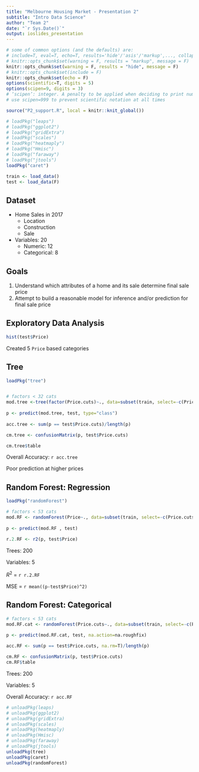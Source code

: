 ```yaml
---
title: "Melbourne Housing Market - Presentation 2"
subtitle: "Intro Data Science"
author: "Team 2"
date: "`r Sys.Date()`"
output: ioslides_presentation
---
```




```r
# some of common options (and the defaults) are: 
# include=T, eval=T, echo=T, results='hide'/'asis'/'markup',..., collapse=F, warning=T, message=T, error=T, cache=T, fig.width=6, fig.height=4, fig.dim=c(6,4) #inches, fig.align='left'/'center','right', 
# knitr::opts_chunk$set(warning = F, results = "markup", message = F)
knitr::opts_chunk$set(warning = F, results = "hide", message = F)
# knitr::opts_chunk$set(include = F)
knitr::opts_chunk$set(echo = F)
options(scientific=T, digits = 5) 
options(scipen=9, digits = 3) 
# ‘scipen’: integer. A penalty to be applied when deciding to print numeric values in fixed or exponential notation.  Positive values bias towards fixed and negative towards scientific notation: fixed notation will be preferred unless it is more than ‘scipen’ digits wider.
# use scipen=999 to prevent scientific notation at all times

source("P2_support.R", local = knitr::knit_global())

```


```r
# loadPkg("leaps")
# loadPkg("ggplot2")
# loadPkg("gridExtra")
# loadPkg("scales")
# loadPkg("heatmaply")
# loadPkg("Hmisc")
# loadPkg("faraway")
# loadPkg("jtools")
loadPkg("caret")
```



```r

train <- load_data()
test <- load_data(F)

```

## Dataset
- Home Sales in 2017
  - Location
  - Construction
  - Sale
- Variables: 20
  - Numeric: 12
  - Categorical: 8
  
## Goals
1.	Understand which attributes of a home and its sale determine final sale price
2.	Attempt to build a reasonable model for inference and/or prediction for final sale price


## Exploratory Data Analysis

```r
hist(test$Price)
```

Created 5 `Price` based categories




## Tree
```r
loadPkg("tree")


# factors < 32 cats
mod.tree <-tree(factor(Price.cuts)~., data=subset(train, select=-c(Price, SellerG, Suburb, Date, Postcode, CouncilArea)))
  
p <- predict(mod.tree, test, type="class")
  
acc.tree <- sum(p == test$Price.cuts)/length(p)

cm.tree <- confusionMatrix(p, test$Price.cuts)

cm.tree$table

```


Overall Accuracy: `r acc.tree`

Poor prediction at higher prices


## Random Forest: Regression

```r
loadPkg("randomForest")

# factors < 53 cats
mod.RF <- randomForest(Price~., data=subset(train, select=-c(Price.cuts, SellerG, Suburb, Date, Postcode)), importance=T, na.action=na.roughfix, ntree=200)
  
p <- predict(mod.RF , test)
  
r.2.RF <- r2(p, test$Price)
```

Trees: 200

Variables: 5

$R^2$ = `r r.2.RF`

MSE = `r mean((p-test$Price)^2)`


## Random Forest: Categorical

```r
# factors < 53 cats
mod.RF.cat <- randomForest(Price.cuts~., data=subset(train, select=-c(Price, SellerG, Suburb, Date, Postcode)), importance=T, na.action=na.roughfix, ntree=200)
  
p <- predict(mod.RF.cat, test, na.action=na.roughfix)

acc.RF <- sum(p == test$Price.cuts, na.rm=T)/length(p)

cm.RF <- confusionMatrix(p, test$Price.cuts)
cm.RF$table
```

Trees: 200

Variables: 5

Overall Accuracy: `r acc.RF`


```r
# unloadPkg(leaps)
# unloadPkg(ggplot2)
# unloadPkg(gridExtra)
# unloadPkg(scales)
# unloadPkg(heatmaply)
# unloadPkg(Hmisc)
# unloadPkg(faraway)
# unloadPkg(jtools)
unloadPkg(tree)
unloadPkg(caret)
unloadPkg(randomForest)
```